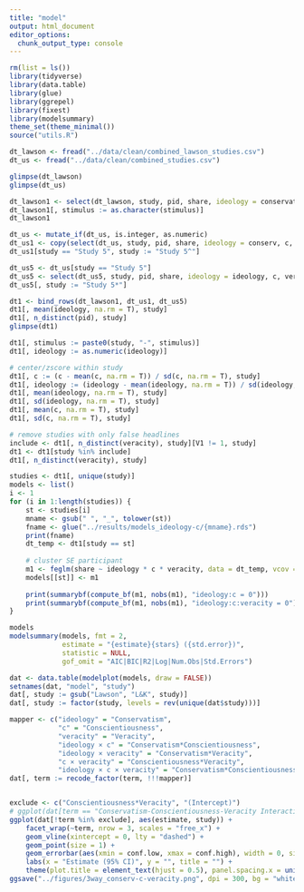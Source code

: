 ```yaml
---
title: "model"
output: html_document
editor_options: 
  chunk_output_type: console
---
```


```r
rm(list = ls())
library(tidyverse)
library(data.table)
library(glue)
library(ggrepel)
library(fixest)
library(modelsummary)
theme_set(theme_minimal())
source("utils.R")
```

```r
dt_lawson <- fread("../data/clean/combined_lawson_studies.csv")
dt_us <- fread("../data/clean/combined_studies.csv")

glimpse(dt_lawson)
glimpse(dt_us)
```

```r
dt_lawson1 <- select(dt_lawson, study, pid, share, ideology = conservatism, c, veracity, stimulus)
dt_lawson1[, stimulus := as.character(stimulus)]
dt_lawson1

dt_us <- mutate_if(dt_us, is.integer, as.numeric)
dt_us1 <- copy(select(dt_us, study, pid, share, ideology = conserv, c, veracity, stimulus))
dt_us1[study == "Study 5", study := "Study 5^"]

dt_us5 <- dt_us[study == "Study 5"]
dt_us5 <- select(dt_us5, study, pid, share, ideology = ideology, c, veracity, stimulus)
dt_us5[, study := "Study 5*"]

dt1 <- bind_rows(dt_lawson1, dt_us1, dt_us5)
dt1[, mean(ideology, na.rm = T), study]
dt1[, n_distinct(pid), study]
glimpse(dt1)

dt1[, stimulus := paste0(study, "-", stimulus)]
dt1[, ideology := as.numeric(ideology)]

# center/zscore within study
dt1[, c := (c - mean(c, na.rm = T)) / sd(c, na.rm = T), study]
dt1[, ideology := (ideology - mean(ideology, na.rm = T)) / sd(ideology, na.rm = T), study]
dt1[, mean(ideology, na.rm = T), study]
dt1[, sd(ideology, na.rm = T), study]
dt1[, mean(c, na.rm = T), study]
dt1[, sd(c, na.rm = T), study]
```

```r
# remove studies with only false headlines
include <- dt1[, n_distinct(veracity), study][V1 != 1, study]
dt1 <- dt1[study %in% include]
dt1[, n_distinct(veracity), study]

studies <- dt1[, unique(study)]
models <- list()
i <- 1
for (i in 1:length(studies)) {
    st <- studies[i]
    mname <- gsub(" ", "_", tolower(st))
    fname <- glue("../results/models_ideology-c/{mname}.rds")
    print(fname)
    dt_temp <- dt1[study == st]
    
    # cluster SE participant
    m1 <- feglm(share ~ ideology * c * veracity, data = dt_temp, vcov = cluster ~ pid)
    models[[st]] <- m1
    
    print(summarybf(compute_bf(m1, nobs(m1), "ideology:c = 0")))
    print(summarybf(compute_bf(m1, nobs(m1), "ideology:c:veracity = 0")))
}
```

```r
models
modelsummary(models, fmt = 2, 
             estimate = "{estimate}{stars} ({std.error})", 
             statistic = NULL, 
             gof_omit = "AIC|BIC|R2|Log|Num.Obs|Std.Errors")

dat <- data.table(modelplot(models, draw = FALSE))
setnames(dat, "model", "study")
dat[, study := gsub("Lawson", "L&K", study)]
dat[, study := factor(study, levels = rev(unique(dat$study)))]

mapper <- c("ideology" = "Conservatism",
            "c" = "Conscientiousness",
            "veracity" = "Veracity",
            "ideology × c" = "Conservatism*Conscientiousness", 
            "ideology × veracity" = "Conservatism*Veracity",
            "c × veracity" = "Conscientiousness*Veracity",
            "ideology × c × veracity" = "Conservatism*Conscientiousness*Veracity")
dat[, term := recode_factor(term, !!!mapper)]


exclude <- c("Conscientiousness*Veracity", "(Intercept)")
# ggplot(dat[term == "Conservatism-Conscientiousness-Veracity Interaction"], aes(estimate, study)) +
ggplot(dat[!term %in% exclude], aes(estimate, study)) +
    facet_wrap(~term, nrow = 3, scales = "free_x") +
    geom_vline(xintercept = 0, lty = "dashed") +
    geom_point(size = 1) +
    geom_errorbar(aes(xmin = conf.low, xmax = conf.high), width = 0, size = 0.5) +
    labs(x = "Estimate (95% CI)", y = "", title = "") +
    theme(plot.title = element_text(hjust = 0.5), panel.spacing.x = unit(1, "lines"))
ggsave("../figures/3way_conserv-c-veracity.png", dpi = 300, bg = "white", width = 8, height = 8)
```

